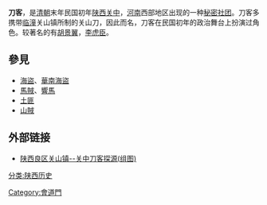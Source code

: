 '''刀客'''，是[[清朝|清朝]]末年民国初年[[陕西|陕西]][[关中|关中]]，[[河南|河南]]西部地区出现的一种[[秘密社团|秘密社团]]。刀客多携带[[临潼|临潼]]关山镇所制的关山刀，因此而名，刀客在民国初年的政治舞台上扮演过角色。较著名的有[[胡景翼|胡景翼]]，[[李虎臣|李虎臣]]。

==參見==

* [[海盜|海盜]]、[[華南海盜|華南海盜]]
* [[馬賊|馬賊]]、[[響馬|響馬]]
* [[土匪|土匪]]
* [[山賊|山賊]]

==外部链接==
*[http://news.sina.com.cn/s/2004-04-25/03002395829s.shtml 陕西良区关山镇--关中刀客探源(组图)] {{Wayback|url=http://news.sina.com.cn/s/2004-04-25/03002395829s.shtml |date=20190604141753 }}


{{历史小作品}}
{{DEFAULTSORT:Dāo kè}}
[[Category:會道門|Category:會道門]]
[[分类:陕西历史|分类:陕西历史]]